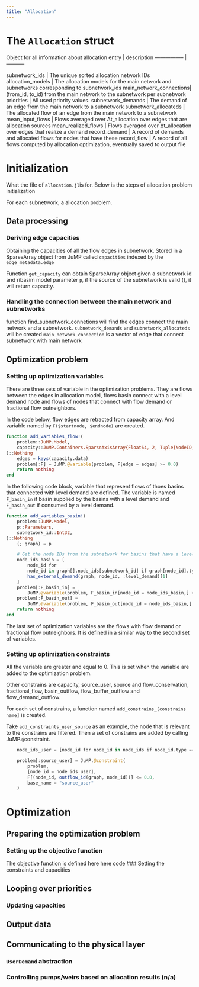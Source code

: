 ```yaml
---
title: "Allocation"
---
```


# The `Allocation` struct
Object for all information about allocation
entry                   |  description
-----------------       |  -----------

subnetwork_ids          | The unique sorted allocation network IDs
allocation_models       | The allocation models for the main network and subnetworks corresponding to subnetwork_ids
main_network_connections| (from_id, to_id) from the main network to the subnetwork per subnetwork
priorities              | All used priority values.
subnetwork_demands      | The demand of an edge from the main network to a subnetwork
subnetwork_allocateds   | The allocated flow of an edge from the main network to a subnetwork
mean_input_flows        | Flows averaged over Δt_allocation over edges that are allocation sources
mean_realized_flows     | Flows averaged over Δt_allocation over edges that realize a demand
record_demand           | A record of demands and allocated flows for nodes that have these
record_flow             | A record of all flows computed by allocation optimization, eventually saved to output file

# Initialization
What the file of `allocation.jl`is for. Below is the steps of allocation problem initialization

For each subnetwork, a allocation problem.

## Data processing
### Deriving edge capacities

Obtaining the capacities of all the flow edges in subnetwork. Stored in a SparseArray object from JuMP called `capacities` indexed by the `edge_metadata.edge`

Function `get_capacity` can obtain SparseArray object given a subnetwork id and ribasim model parameter `p`, if the source of the subnetwork is valid (), it will return capacity.

### Handling the connection between the main network and subnetworks
function find_subnetwork_connetions will find the edges connect the main network and a subnetwork. `subnetwork_demands` and `subnetwork_allocateds` will be created
`main_network_connection` is a vector of edge that connect subnetwork with main network

## Optimization problem
### Setting up optimization variables
There are three sets of variable in the optimization problems. They are flows between the edges in allocation model, flows basin connect with a level demand node and flows of nodes that connect with flow demand or fractional flow outneighbors.

In the code below, flow edges are retracted from capacity array. And variable named by `F($startnode, $endnode)` are created.

```julia
function add_variables_flow!(
    problem::JuMP.Model,
    capacity::JuMP.Containers.SparseAxisArray{Float64, 2, Tuple{NodeID, NodeID}},
)::Nothing
    edges = keys(capacity.data)
    problem[:F] = JuMP.@variable(problem, F[edge = edges] >= 0.0)
    return nothing
end
```

In the following code block, variable that represent flows of thoes basins that connected with level demand are defined. The variable is named `F_basin_in` if basin supplied by the basins with a level demand and `F_basin_out` if consumed by a level demand.

```julia
function add_variables_basin!(
    problem::JuMP.Model,
    p::Parameters,
    subnetwork_id::Int32,
)::Nothing
    (; graph) = p

    # Get the node IDs from the subnetwork for basins that have a level demand
    node_ids_basin = [
        node_id for
        node_id in graph[].node_ids[subnetwork_id] if graph[node_id].type == :basin &&
        has_external_demand(graph, node_id, :level_demand)[1]
    ]
    problem[:F_basin_in] =
        JuMP.@variable(problem, F_basin_in[node_id = node_ids_basin,] >= 0.0)
    problem[:F_basin_out] =
        JuMP.@variable(problem, F_basin_out[node_id = node_ids_basin,] >= 0.0)
    return nothing
end
```

The last set of optimization variables are the flows with  flow demand or fractional flow outneighbors. It is defined in a similar way to the second set of variables.

### Setting up optimization constraints
All the variable are greater and equal to 0. This is set when the variable are added to the optimization problem.

Other constrains are capacity, source_user, source and flow_conservation, fractional_flow, basin_outflow, flow_buffer_outflow and flow_demand_outflow.

For each set of constrains, a function named `add_constrains_[constrains name]` is created.

Take `add_constraints_user_source` as an example, the node that is relevant to the constrains are filtered. Then a set of constrains are added by calling JuMP.`@`constraint.

```julia
    node_ids_user = [node_id for node_id in node_ids if node_id.type == NodeType.UserDemand]

    problem[:source_user] = JuMP.@constraint(
        problem,
        [node_id = node_ids_user],
        F[(node_id, outflow_id(graph, node_id))] <= 0.0,
        base_name = "source_user"
    )
```

# Optimization

## Preparing the optimization problem
### Setting up the objective function
The objective function is defined here here code
### Setting the constraints and capacities

## Looping over priorities
### Updating capacities

## Output data

## Communicating to the physical layer

### `UserDemand` abstraction
### Controlling pumps/weirs based on allocation results (n/a)
